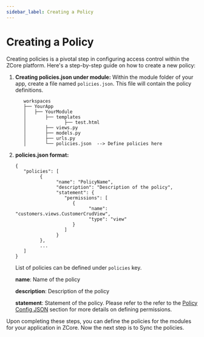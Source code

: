 ```yaml
---
sidebar_label: Creating a Policy
---
```

# Creating a Policy

Creating policies is a pivotal step in configuring access control within the ZCore platform. Here's a step-by-step guide on how to create a new policy:

1. **Creating policies.json under module:**
   Within the module folder of your app, create a file named ``policies.json``. This file will contain the policy definitions.
   
   ```plaintext
      workspaces
      ├── YourApp
      │   ├── YourModule
      │       ├── templates
      │              ├── test.html
      │       ├── views.py
      │       ├── models.py
      │       ├── urls.py
      │       └── policies.json  --> Define policies here
      ```

2. **policies.json format:**
   ```
   {
      "policies": [
            {
                  "name": "PolicyName",
                  "description": "Description of the policy",
                  "statement": {
                     "permissions": [
                        {
                              "name": "customers.views.CustomerCrudView",
                              "type": "view"
                        }
                     ]
                  }
            },
            ...
      ]
   }
   ```

   List of policies can be defined under ``policies`` key.

   **name**: Name of the policy

   **description**: Description of the policy

   **statement**: Statement of the policy. Please refer to the refer to the [Policy Config JSON](../policies/policy-config-json) section for more details on defining permissions.

Upon completing these steps, you can define the policies for the modules for your application in ZCore. Now the next step is to Sync the policies.
